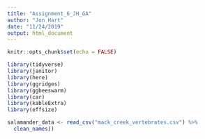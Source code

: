 ```yaml
---
title: "Assignment_6_JH_GA"
author: "Jon Hart"
date: "11/24/2019"
output: html_document
---
```


```r
knitr::opts_chunk$set(echo = FALSE)
```

```r
library(tidyverse)
library(janitor)
library(here)
library(ggridges)
library(ggbeeswarm)
library(car)
library(kableExtra)
library(effsize)
```

```r
salamander_data <- read_csv("mack_creek_vertebrates.csv") %>% 
  clean_names()
```

